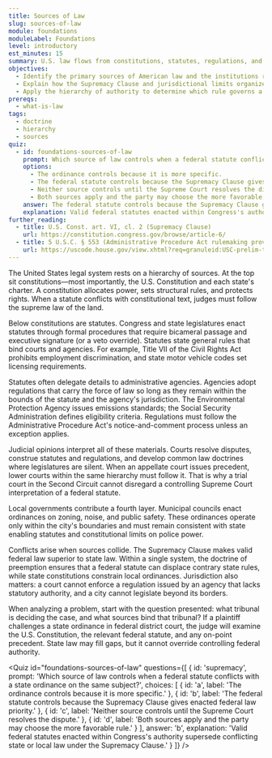 ```yaml
---
title: Sources of Law
slug: sources-of-law
module: foundations
moduleLabel: Foundations
level: introductory
est_minutes: 15
summary: U.S. law flows from constitutions, statutes, regulations, and judicial opinions that operate within a hierarchy of authority.
objectives:
  - Identify the primary sources of American law and the institutions responsible for creating them.
  - Explain how the Supremacy Clause and jurisdictional limits organize conflicts among legal sources.
  - Apply the hierarchy of authority to determine which rule governs a sample dispute.
prereqs:
  - what-is-law
tags:
  - doctrine
  - hierarchy
  - sources
quiz:
  - id: foundations-sources-of-law
    prompt: Which source of law controls when a federal statute conflicts with a state ordinance on the same subject?
    options:
      - The ordinance controls because it is more specific.
      - The federal statute controls because the Supremacy Clause gives enacted federal law priority.
      - Neither source controls until the Supreme Court resolves the dispute.
      - Both sources apply and the party may choose the more favorable rule.
    answer: The federal statute controls because the Supremacy Clause gives enacted federal law priority.
    explanation: Valid federal statutes enacted within Congress's authority supersede conflicting state or local law under the Supremacy Clause.
further_reading:
  - title: U.S. Const. art. VI, cl. 2 (Supremacy Clause)
    url: https://constitution.congress.gov/browse/article-6/
  - title: 5 U.S.C. § 553 (Administrative Procedure Act rulemaking provision)
    url: https://uscode.house.gov/view.xhtml?req=granuleid:USC-prelim-title5-section553&num=0&edition=prelim
---
```

The United States legal system rests on a hierarchy of sources. At the top sit constitutions—most importantly, the U.S. Constitution and each state's charter. A constitution allocates power, sets structural rules, and protects rights. When a statute conflicts with constitutional text, judges must follow the supreme law of the land.

Below constitutions are statutes. Congress and state legislatures enact statutes through formal procedures that require bicameral passage and executive signature (or a veto override). Statutes state general rules that bind courts and agencies. For example, Title VII of the Civil Rights Act prohibits employment discrimination, and state motor vehicle codes set licensing requirements.

Statutes often delegate details to administrative agencies. Agencies adopt regulations that carry the force of law so long as they remain within the bounds of the statute and the agency's jurisdiction. The Environmental Protection Agency issues emissions standards; the Social Security Administration defines eligibility criteria. Regulations must follow the Administrative Procedure Act's notice-and-comment process unless an exception applies.

Judicial opinions interpret all of these materials. Courts resolve disputes, construe statutes and regulations, and develop common law doctrines where legislatures are silent. When an appellate court issues precedent, lower courts within the same hierarchy must follow it. That is why a trial court in the Second Circuit cannot disregard a controlling Supreme Court interpretation of a federal statute.

Local governments contribute a fourth layer. Municipal councils enact ordinances on zoning, noise, and public safety. These ordinances operate only within the city's boundaries and must remain consistent with state enabling statutes and constitutional limits on police power.

Conflicts arise when sources collide. The Supremacy Clause makes valid federal law superior to state law. Within a single system, the doctrine of preemption ensures that a federal statute can displace contrary state rules, while state constitutions constrain local ordinances. Jurisdiction also matters: a court cannot enforce a regulation issued by an agency that lacks statutory authority, and a city cannot legislate beyond its borders.

When analyzing a problem, start with the question presented: what tribunal is deciding the case, and what sources bind that tribunal? If a plaintiff challenges a state ordinance in federal district court, the judge will examine the U.S. Constitution, the relevant federal statute, and any on-point precedent. State law may fill gaps, but it cannot override controlling federal authority.

<Quiz
  id="foundations-sources-of-law"
  questions={[
    {
      id: 'supremacy',
      prompt: 'Which source of law controls when a federal statute conflicts with a state ordinance on the same subject?',
      choices: [
        { id: 'a', label: 'The ordinance controls because it is more specific.' },
        { id: 'b', label: 'The federal statute controls because the Supremacy Clause gives enacted federal law priority.' },
        { id: 'c', label: 'Neither source controls until the Supreme Court resolves the dispute.' },
        { id: 'd', label: 'Both sources apply and the party may choose the more favorable rule.' }
      ],
      answer: 'b',
      explanation:
        'Valid federal statutes enacted within Congress\'s authority supersede conflicting state or local law under the Supremacy Clause.'
    }
  ]}
/>
